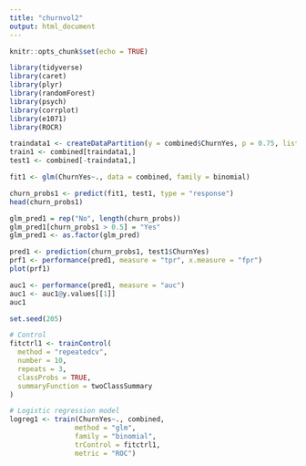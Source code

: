 ```yaml
---
title: "churnvol2"
output: html_document
---
```


```r
knitr::opts_chunk$set(echo = TRUE)
```

```r
library(tidyverse)
library(caret)
library(plyr)
library(randomForest)
library(psych)
library(corrplot)
library(e1071)
library(ROCR)
```
```r
traindata1 <- createDataPartition(y = combined$ChurnYes, p = 0.75, list = FALSE)
train1 <- combined[traindata1,]
test1 <- combined[-traindata1,]

fit1 <- glm(ChurnYes~., data = combined, family = binomial)

churn_probs1 <- predict(fit1, test1, type = "response")
head(churn_probs1)
```
```r
glm_pred1 = rep("No", length(churn_probs))
glm_pred1[churn_probs1 > 0.5] = "Yes"
glm_pred1 <- as.factor(glm_pred)
```
```r
pred1 <- prediction(churn_probs1, test1$ChurnYes)
prf1 <- performance(pred1, measure = "tpr", x.measure = "fpr")
plot(prf1)
```
```r
auc1 <- performance(pred1, measure = "auc")
auc1 <- auc1@y.values[[1]]
auc1
```
```r
set.seed(205)

# Control
fitctrl1 <- trainControl(
  method = "repeatedcv",
  number = 10,
  repeats = 3,
  classProbs = TRUE,
  summaryFunction = twoClassSummary
)

# Logistic regression model
logreg1 <- train(ChurnYes~., combined,
                method = "glm",
                family = "binomial",
                trControl = fitctrl1,
                metric = "ROC")
```


